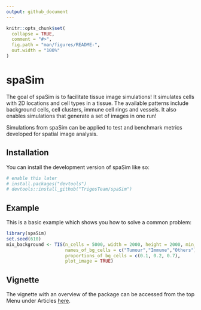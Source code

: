 ```yaml
---
output: github_document
---
```


<!-- README.md is generated from README.Rmd. Please edit that file -->

```r
knitr::opts_chunk$set(
  collapse = TRUE,
  comment = "#>",
  fig.path = "man/figures/README-",
  out.width = "100%"
)
```

# spaSim

<!-- badges: start -->
<!-- badges: end -->

The goal of spaSim is to facilitate tissue image simulations! It simulates cells
with 2D locations and cell types in a tissue. The available patterns include 
background cells, cell clusters, immune cell rings and vessels. It also enables 
simulations that generate a set of images in one run!

Simulations from spaSim can be applied to test and benchmark metrics developed for spatial image analysis.

## Installation

You can install the development version of spaSim like so:

``` r
# enable this later
# install.packages("devtools")
# devtools::install_github("TrigosTeam/spaSim")
```

## Example

This is a basic example which shows you how to solve a common problem:

```r
library(spaSim)
set.seed(610)
mix_background <- TIS(n_cells = 5000, width = 2000, height = 2000, min_d = 10,
                      names_of_bg_cells = c("Tumour","Immune","Others"), 
                      proportions_of_bg_cells = c(0.1, 0.2, 0.7),
                      plot_image = TRUE)
```

## Vignette 

The vignette with an overview of the package can be accessed from the top Menu under Articles [here](https://trigosteam.github.io/spaSim/).